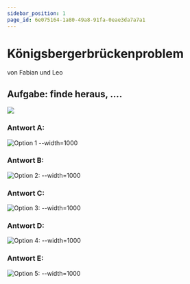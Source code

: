```yaml
---
sidebar_position: 1
page_id: 6e075164-1a80-49a8-91fa-0eae3da7a7a1
---
```



# Königsbergerbrückenproblem

von Fabian und Leo

## Aufgabe: finde heraus, ....

![](./images/Konigsberg_bridges.png)

### Antwort A:

![Option 1 --width=1000](./images/Karte-1.png)

### Antwort B:

![Option 2: --width=1000](./images/Karte2.png)

### Antwort C:

![Option 3: --width=1000](./images/Karte3.png)

### Antwort D:

![Option 4: --width=1000](./images/Karte4.png)

### Antwort E:

![Option 5: --width=1000](./images/Karte5.png)